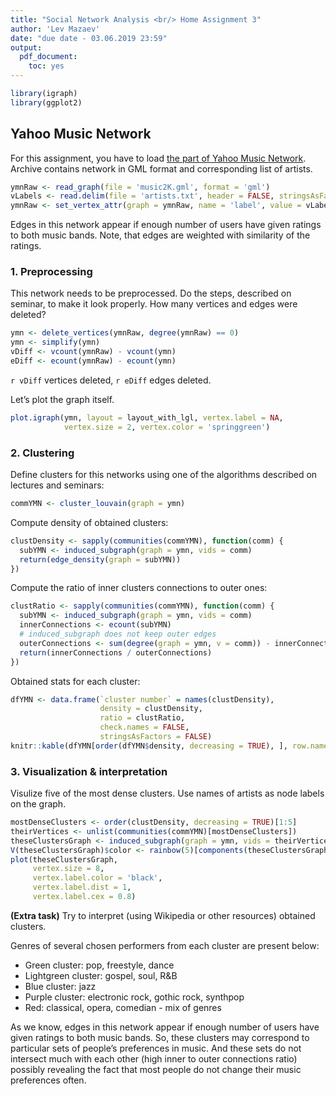 ```yaml
---
title: "Social Network Analysis <br/> Home Assignment 3"
author: 'Lev Mazaev'
date: "due date - 03.06.2019 23:59"
output:
  pdf_document:
    toc: yes
---
```


```r
library(igraph)
library(ggplot2)
```

## Yahoo Music Network

For this assignment, you have to load [the part of Yahoo Music Network](https://drive.google.com/file/d/0Bwd5a7NScgMtNElfOFdSbE1UYnM/view). Archive contains network in GML format and corresponding list of artists.

```r
ymnRaw <- read_graph(file = 'music2K.gml', format = 'gml')
vLabels <- read.delim(file = 'artists.txt', header = FALSE, stringsAsFactors = FALSE)[, 1]
ymnRaw <- set_vertex_attr(graph = ymnRaw, name = 'label', value = vLabels)
```

Edges in this network appear if enough number of users have given ratings to both music bands. Note, that edges are weighted with similarity of the ratings.

### 1. Preprocessing

This network needs to be preprocessed. Do the steps, described on seminar, to make it look properly. How many vertices and edges were deleted?

```r
ymn <- delete_vertices(ymnRaw, degree(ymnRaw) == 0)
ymn <- simplify(ymn)
vDiff <- vcount(ymnRaw) - vcount(ymn)
eDiff <- ecount(ymnRaw) - ecount(ymn)
```

`r vDiff` vertices deleted, `r eDiff` edges deleted.

Let's plot the graph itself.

```r
plot.igraph(ymn, layout = layout_with_lgl, vertex.label = NA,
            vertex.size = 2, vertex.color = 'springgreen')
```

### 2. Clustering

Define clusters for this networks using one of the algorithms described on lectures and seminars:

```r
commYMN <- cluster_louvain(graph = ymn)
```

Compute density of obtained clusters:

```r
clustDensity <- sapply(communities(commYMN), function(comm) {
  subYMN <- induced_subgraph(graph = ymn, vids = comm)
  return(edge_density(graph = subYMN))
})
```

Compute the ratio of inner clusters connections to outer ones:

```r
clustRatio <- sapply(communities(commYMN), function(comm) {
  subYMN <- induced_subgraph(graph = ymn, vids = comm)
  innerConnections <- ecount(subYMN)
  # induced_subgraph does not keep outer edges
  outerConnections <- sum(degree(graph = ymn, v = comm)) - innerConnections * 2
  return(innerConnections / outerConnections)
})
```

Obtained stats for each cluster:

```r
dfYMN <- data.frame(`cluster number` = names(clustDensity),
                    density = clustDensity,
                    ratio = clustRatio,
                    check.names = FALSE,
                    stringsAsFactors = FALSE)
knitr::kable(dfYMN[order(dfYMN$density, decreasing = TRUE), ], row.names = FALSE)
```



### 3. Visualization & interpretation

Visulize five of the most dense clusters. Use names of artists as node labels on the graph.

```r
mostDenseClusters <- order(clustDensity, decreasing = TRUE)[1:5]
theirVertices <- unlist(communities(commYMN)[mostDenseClusters])
theseClustersGraph <- induced_subgraph(graph = ymn, vids = theirVertices)
V(theseClustersGraph)$color <- rainbow(5)[components(theseClustersGraph)$membership]
plot(theseClustersGraph,
     vertex.size = 8,
     vertex.label.color = 'black',
     vertex.label.dist = 1,
     vertex.label.cex = 0.8)
```

**(Extra task)** Try to interpret (using Wikipedia or other resources) obtained clusters.

Genres of several chosen performers from each cluster are present below:

- Green cluster: pop, freestyle, dance
- Lightgreen cluster: gospel, soul, R&B
- Blue cluster: jazz
- Purple cluster: electronic rock, gothic rock, synthpop
- Red: classical, opera, comedian - mix of genres

As we know, edges in this network appear if enough number of users have given ratings to both music bands. So, these clusters may correspond to particular sets of people's preferences in music. And these sets do not intersect much with each other (high inner to outer connections ratio) possibly revealing the fact that most people do not change their music preferences often.
